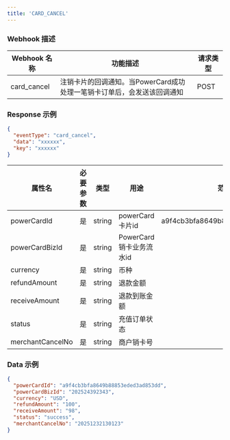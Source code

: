 ```yaml
---
title: 'CARD_CANCEL'
---
```


### Webhook 描述

| Webhook 名称  | 功能描述                                     | 请求类型 |
|-------------|------------------------------------------|------|
| card_cancel | 注销卡片的回调通知。当PowerCard成功处理一笔销卡订单后，会发送该回调通知 | POST |

### Response 示例

```json
{
  "eventType": "card_cancel",
  "data": "xxxxxx",
  "key": "xxxxxx"
}
```

| 属性名              | 必要参数 | 类型     | 用途                | 范例值                              | 备注 |
|------------------|------|--------|-------------------|----------------------------------|----|
| powerCardId      | 是    | string | powerCard卡片id     | a9f4cb3bfa8649b88853eded3ad853dd |    |
| powerCardBizId   | 是    | string | PowerCard销卡业务流水id |                                  |    |
| currency         | 是    | string | 币种                |                                  |    |
| refundAmount     | 是    | string | 退款金额              |                                  |    |
| receiveAmount    | 是    | string | 退款到账金额            |                                  |    |
| status           | 是    | string | 充值订单状态            |                                  |    |
| merchantCancelNo | 是    | string | 商户销卡号             |                                  |    |

### Data 示例

```json
{
  "powerCardId": "a9f4cb3bfa8649b88853eded3ad853dd",
  "powerCardBizId": "202524392343",
  "currency": "USD",
  "refundAmount": "100",
  "receiveAmount": "98",
  "status": "success",
  "merchantCancelNo": "20251232130123"
}
```
